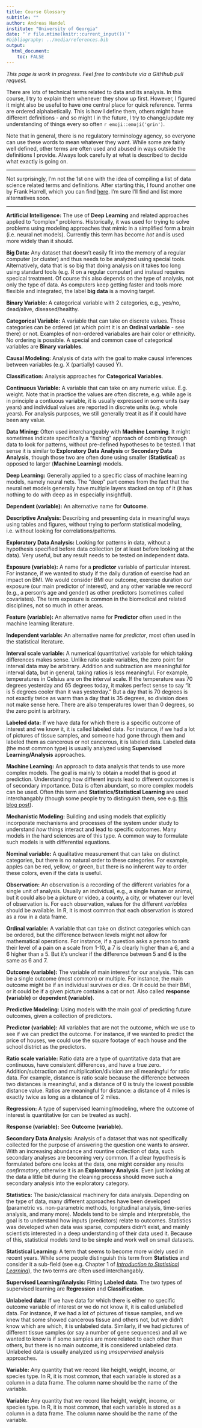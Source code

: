 ---
title: Course Glossary
subtitle: ""
author: Andreas Handel
institute: "University of Georgia"
date: "`r file.mtime(knitr::current_input())`"
#bibliography: ../media/references.bib
output: 
  html_document:
    toc: FALSE
---



_This page is work in progress. Feel free to contribute via a GitHhub pull request._


There are lots of technical terms related to data and its analysis. In this course, I try to explain them whenever they show up first. However, I figured it might also be useful to have one central place for quick reference. Terms are ordered alphabetically. This is how I define them, others might have different definitions - and so might I in the future, I try to change/update my understanding of things every so often `r emoji::emoji('grin')`.

Note that in general, there is no regulatory terminology agency, so everyone can use these words to mean whatever they want. While some are fairly well defined, other terms are often used and abused in ways outside the definitions I provide. Always look carefully at what is described to decide what exactly is going on.

--- 

Not surprisingly, I'm not the 1st one with the idea of compiling a list of data science related terms and definitions. After starting this, I found another one by Frank Harrell, which you can find [here](http://hbiostat.org/doc/glossary.pdf). I'm sure I'll find and list more alternatives soon.


--- 


__Artificial Intelligence:__ The use of __Deep Learning__ and related approaches applied to "complex" problems. Historically, it was used for trying to solve problems using modeling approaches that mimic in a simplified form a brain (i.e. neural net models). Currently this term has become _hot_ and is used more widely than it should. 

__Big Data:__ Any dataset that doesn't easily fit into the memory of a regular computer (or cluster) and thus needs to be analyzed using special tools. Alternatively, data that is so big that doing analysis on it takes too long using standard tools (e.g. R on a regular computer) and instead requires specical treatment. Of course this also depends on the type of analysis, not only the type of data. As computers keep getting faster and tools more flexible and integrated, the label __big data__ is a moving target.

__Binary Variable:__ A categorical variable with 2 categories, e.g., yes/no, dead/alive, diseased/healthy. 

__Categorical Variable:__ A variable that can take on discrete values. Those categories can be ordered (at which point it is an __Ordinal variable__ - see there) or not. Examples of non-ordered variabales are hair color or ethnicity. No ordering is possible. A special and common case of categorical variables are __Binary variables__.

__Causal Modeling:__ Analysis of data with the goal to make causal inferences between variables (e.g. X (partially) caused Y).

__Classification:__ Analysis approaches for __Categorical Variables__.

__Continuous Variable:__ A variable that can take on any numeric value. E.g. weight. Note that in practice the values are often discrete, e.g. while age is in principle a contiuous variable, it is usually expressed in some units (say years) and individual values are reported in discrete units (e.g. whole years). For analysis purposes, we still generally treat it as if it could have been any value.

__Data Mining:__ Often used interchangeably with __Machine Learning__. It might sometimes indicate specifically a "fishing" approach of combing through data to look for patterns, without pre-defined hypotheses to be tested. I that sense it is similar to __Exploratory Data Analysis__ or __Secondary Data Analysis__, though those two are often done using smaller (__Statistical__) as opposed to larger (__Machine Learning__) models. 

__Deep Learning:__ Generally applied to a specific class of machine learning models, namely neural nets. The "deep" part comes from the fact that the neural net models generally have multiple layers stacked on top of it (it has nothing to do with deep as in especially insightful).

__Dependent (variable):__ An alternative name for __Outcome__.

__Descriptive Analysis:__ Describing and presenting data in meaningful ways using tables and figures, without trying to perform statistical modeling, i.e. without looking for correlations/patterns.

__Exploratory Data Analysis:__ Looking for patterns in data, without a hypothesis specified before data collection (or at least before looking at the data). Very useful, but any result needs to be tested on independent data.

__Exposure (variable):__ A name for a __predictor__ variable of particular interest. For instance, if we wanted to study if the daily duration of exercise had an impact on BMI. We would consider BMI our outcome, exercise duration our exposure (our main predictor of interest), and any other variable we record (e.g., a person's age and gender) as other predictors (sometimes called covariates). The term exposure is common in the biomedical and related disciplines, not so much in other areas.

__Feature (variable):__ An alternative name for __Predictor__ often used in the machine learning literature. 

__Independent variable:__ An alternative name for _predictor_, most often used in the statistical literature.

__Interval scale variable:__ A numerical (quantitative) variable for which taking differences makes sense. Unlike ratio scale variables, the zero point for interval data may be arbitrary. Addition and subtraction are meaningful for interval data, but in general, taking ratios is less meaningful. For example, temperatures in Celsius are on the interval scale. If the temperature was 70 degrees yesterday and 65 degrees today, it makes perfect sense to say "it is 5 degrees cooler than it was yesterday." But a day that is 70 degrees is not exactly twice as warm than a day that is 35 degrees, so division does not make sense here. There are also temperatures lower than 0 degrees, so the zero point is arbitrary.

__Labeled data:__ If we have data for which there is a specific outcome of interest and we know it, it is called labeled data. For instance, if we had a lot of pictures of tissue samples, and someone had gone through them and labeled them as cancerous or not cancerous, it is labeled data. Labeled data (the most common type) is usually analyzed using __Supervised Learning/Analysis__ approaches.

__Machine Learning:__ An approach to data analysis that tends to use more complex models. The goal is mainly to obtain a model that is good at prediction. Understanding how different inputs lead to different outcomes is of secondary importance. Data is often abundant, so more complex models can be used. Often this term and __Statistics/Statistical Learning__ are used interchangably (though some people try to distinguish them, see e.g. [this blog post](https://www.fharrell.com/post/stat-ml/)).

__Mechanistic Modeling:__ Building and using models that explicitly incorporate mechanisms and processes of the system under study to understand _how_ things interact and lead to specific outcomes. Many models in the hard sciences are of this type. A common way to formulate such models is with differential equations.

__Nominal variable:__ A qualitative measurement that can take on distinct categories, but there is no natural order to these categories. For example, apples can be red, yellow, or green, but there is no inherent way to order these colors, even if the data is useful.

__Observation:__ An observation is a recording of the different variables for a single unit of analysis. Usually an individual, e.g., a single human or animal, but it could also be a picture or video, a county, a city, or whatever our level of observation is. For each observation, values for the different _variables_ should be available. In R, it is most common that each observation is stored as a row in a data frame.

__Ordinal variable:__ A variable that can take on distinct categories which can be ordered, but the difference between levels might not allow for mathematical operations. For instance, if a question asks a person to rank their level of a pain on a scale from 1-10, a 7 is clearly higher than a 6, and a 6 higher than a 5. But it's unclear if the difference between 5 and 6 is the same as 6 and 7. 

__Outcome (variable):__ The variable of main interest for our analysis. This can be a single outcome (most common) or multiple. For instance, the main outcome might be if an individual survives or dies. Or it could be their BMI, or it could be if a given picture contains a cat or not. Also called __response (variable)__ or __dependent (variable)__.

__Predictive Modeling:__ Using models with the main goal of predicting future outcomes, given a collection of predictors.

__Predictor (variable):__ All variables that are not the outcome, which we use to see if we can predict the outcome. For instance, if we wanted to predict the price of houses, we could use the square footage of each house and the school district as the predictors.

__Ratio scale variable:__ Ratio data are a type of quantitative data that are continuous, have consistent differences, and have a true zero. Addition/subtraction and multiplication/division are all meaningful for ratio data. For example, distance is ratio scale because the difference between two distances is meaningful, and a distance of 0 is truly the lowest possible distance value. Ratios are meaningful for distance: a distance of 4 miles is exactly twice as long as a distance of 2 miles.

__Regression:__ A type of supervised learning/modeling, where the outcome of interest is quantitative (or can be treated as such).

__Response (variable):__ See __Outcome (variable).__

__Secondary Data Analysis:__ Analysis of a dataset that was not specifically collected for the purpose of answering the question one wants to answer. With an increasing abundance and rountine collection of data, such secondary analyses are becoming very common. If a clear hypothesis is formulated before one looks at the data, one might consider any results _confirmatory_, otherwise it is an __Exploratory Analysis__. Even just looking at the data a little bit during the cleaning process should move such a secondary analysis into the exploratory category. 

__Statistics:__ The basic/classical machinery for data analysis. Depending on the type of data, many different approaches have been developed (parametric vs. non-parametric methods, longitudinal analysis, time-series analysis, and many more). Models tend to be simple and interpretable, the goal is to understand how inputs (predictors) relate to outcomes. Statistics was developed when data was sparse, computers didn't exist, and mainly scientists interested in a deep understanding of their data used it. Because of this, statistical models tend to be simple and work well on small datasets. 

__Statistical Learning:__ A term that seems to become more widely used in recent years. While some people distinguish this term from __Statistics__ and consider it a sub-field (see e.g. Chapter 1 of [_Introduction to Statistical Learning_ ](https://statlearning.com/)), the two terms are often used interchangably.

__Supervised Learning/Analysis:__ Fitting __Labeled data__. The two types of supervised learning are __Regression__ and __Classification__.

__Unlabeled data:__ If we have data for which there is either no specific outcome variable of interest or we do not know it, it is called unlabelled data. For instance, if we had a lot of pictures of tissue samples, and we knew that some showed cancerous tissue and others not, but we didn't know which are which, it is unlabeled data. Similarly, if we had pictures of different tissue samples (or say a number of gene sequences) and all we wanted to know is if some samples are more related to each other than others, but there is no main outcome, it is considered unlabeled data. Unlabeled data is usually analyzed using _unsupervised_ analysis approaches.

__Variable:__ Any quantity that we record like height, weight, income, or species type. In R, it is most common, that each variable is stored as a column in a data frame. The column name should be the name of the variable. 

__Variable:__ Any quantity that we record like height, weight, income, or species type. In R, it is most common, that each variable is stored as a column in a data frame. The column name should be the name of the variable. 





